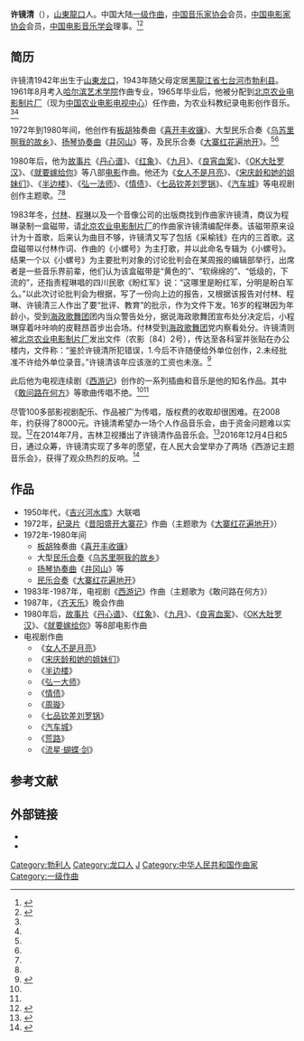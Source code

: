 '''许镜清'''（{{bd|1942年|11月15日||}}），[[山東省_(中華民國)|山東]][[龍口|龍口]]人。中国大陆[[一级作曲|一级作曲]]，[[中国音乐家协会|中国音乐家协会]]会员，[[中国电影家协会|中国电影家协会]]会员，[[中国电影音乐学会|中国电影音乐学会]]理事。<ref name=qi>{{Cite web |url=http://www.qthdaily.com/szb/bfzm/html/2010-08/06/content_2307993.htm |title=岳红，火了《西游记》 热了家乡人——访著名曲作家许镜清，七台河日报，2010年8月6日 |access-date=2010年11月6日 |archive-date=2014年3月5日 |archive-url=https://web.archive.org/web/20140305015630/http://www.qthdaily.com/szb/bfzm/html/2010-08/06/content_2307993.htm |dead-url=yes }}</ref><ref name=xinhua>{{Cite web |url=http://news.xinhuanet.com/edu/2007-03/03/content_5795554.htm |title=采访提纲：许镜清老师，新华网，2007年3月3日 |access-date=2010年11月6日 |archive-date=2011年1月25日 |archive-url=https://web.archive.org/web/20110125051929/http://news.xinhuanet.com/edu/2007-03/03/content_5795554.htm |dead-url=no }}</ref>

==简历==
许镜清1942年出生于[[山東省_(中華民國)|山東]][[龙口|龙口]]，1943年随父母定居[[黑龍江省_(中華民國)|黑龍江省]][[七台河市|七台河市]][[勃利县|勃利县]]。1961年8月考入[[哈尔滨艺术学院|哈尔滨艺术学院]]作曲专业，1965年毕业后，他被分配到[[北京农业电影制片厂|北京农业电影制片厂]]（现为[[中国农业电影电视中心|中国农业电影电视中心]]）任作曲，为农业科教纪录电影创作音乐。<ref name=qi/><ref name=xinhua/>

1972年到1980年间，他创作有[[板胡|板胡]]独奏曲《[[喜开丰收镰|喜开丰收镰]]》、大型民乐合奏《[[乌苏里啊我的故乡|乌苏里啊我的故乡]]》、[[扬琴|扬琴]][[协奏曲|协奏曲]]《[[井冈山|井冈山]]》等，及民乐合奏《[[大寨红花遍地开|大寨红花遍地开]]》。<ref name=qi/><ref name=xinhua/>

1980年后，他为[[故事片|故事片]]《[[丹心谱|丹心谱]]》、《[[红象|红象]]》、《[[九月|九月]]》、《[[良宵血案|良宵血案]]》、《[[OK大肚罗汉|OK大肚罗汉]]》、《[[就要嫁给你|就要嫁给你]]》等八部[[电影|电影]]作曲。他还为《[[女人不是月亮|女人不是月亮]]》、《[[宋庆龄和她的姐妹们|宋庆龄和她的姐妹们]]》、《[[半边楼|半边楼]]》、《[[弘一法师|弘一法师]]》、《[[情债|情债]]》、《[[七品钦差刘罗锅|七品钦差刘罗锅]]》、《[[汽车城|汽车城]]》等电视剧创作主题歌。<ref name=qi/><ref name=xinhua/>

1983年冬，[[付林|付林]]、[[程琳|程琳]]以及一个音像公司的出版商找到作曲家许镜清，商议为程琳录制一盒磁带，请[[北京农业电影制片厂|北京农业电影制片厂]]的作曲家许镜清编配伴奏。该磁带原来设计为十首歌，后来认为曲目不够，许镜清又写了包括《采榆钱》在内的三首歌。这盘磁带以付林作词、作曲的《小螺号》为主打歌，并以此命名专辑为《小螺号》。结果一个以《小螺号》为主要批判对象的讨论批判会在某周报的编辑部举行，出席者是一些音乐界前辈，他们认为该盒磁带是“黄色的”、“软绵绵的”、“低级的，下流的”，还指责程琳唱的四川民歌《盼红军》说：“这哪里是盼红军，分明是盼白军么。”以此次讨论批判会为根据，写了一份向上边的报告，又根据该报告对付林、程琳、许镜清三人作出了要“批评、教育”的批示，作为文件下发。16岁的程琳因为年龄小，受到[[海政歌舞团|海政歌舞团]]团内当众警告处分，据说海政歌舞团宣布处分决定后，小程琳穿着咔咔响的皮鞋昂首步出会场。付林受到[[海政歌舞团|海政歌舞团]]党内察看处分。许镜清则被[[北京农业电影制片厂|北京农业电影制片厂]]发出文件（农影〔84〕2号），传达至各科室并张贴在办公楼内，文件称：“鉴於许镜清所犯错误，1.今后不许随便给外单位创作，2.未经批准不许给外单位录音。”许镜清该年应该涨的工资也未涨。<ref>{{Cite web |url=http://news.xinhuanet.com/blog/2007-05/27/content_6157801.htm |title=许镜清，是谁把程琳的"小螺号"吹歪了，新华网，2007年05月27日 |accessdate=2013年9月6日 |archive-date=2017年5月8日 |archive-url=https://web.archive.org/web/20170508060425/http://news.xinhuanet.com/blog/2007-05/27/content_6157801.htm |dead-url=no }}</ref>

此后他为电视连续剧《[[西游记_(1986年电视剧)|西游记]]》创作的一系列插曲和音乐是他的知名作品。其中《[[敢问路在何方_(歌曲)|敢问路在何方]]》等歌曲传唱不绝。<ref name=qi/><ref name=xinhua/>

尽管100多部影视剧配乐、作品被广为传唱，版权费的收取却很困难。在2008年，约获得了8000元。许镜清希望办一场个人作品音乐会，由于资金问题难以实现。<ref>{{Cite web |url=http://bjrb.bjd.com.cn/html/2014-03/24/content_163563.htm |title=作曲家梦难圆苦问路在何方 |access-date=2015-07-25 |archive-date=2015-07-25 |archive-url=https://web.archive.org/web/20150725162624/http://bjrb.bjd.com.cn/html/2014-03/24/content_163563.htm |dead-url=yes }}</ref>在2014年7月，吉林卫视播出了许镜清作品音乐会。<ref>{{Cite web |url=http://www.iqiyi.com/w_19rsk4lou1.html |title=《放歌中国》 20140706 许镜清作品音乐会 |access-date=2015-07-25 |archive-url=https://web.archive.org/web/20160304102822/http://www.iqiyi.com/w_19rsk4lou1.html |archive-date=2016-03-04 |dead-url=yes }}</ref>2016年12月4日和5日，通过众筹，许镜清实现了多年的愿望，在人民大会堂举办了两场《西游记主题音乐会》，获得了观众热烈的反响。<ref>{{Cite web |url=http://ent.qianlong.com/2016/1205/1180296.shtml |title=《西游记》音乐会火爆开唱 西游情怀获千人好评 |accessdate=2016-12-06 |archive-date=2016-12-20 |archive-url=https://web.archive.org/web/20161220075633/http://ent.qianlong.com/2016/1205/1180296.shtml |dead-url=no }}</ref>

==作品==
*1950年代，《[[吉兴河水库|吉兴河水库]]》大联唱
*1972年，[[纪录片|纪录片]]《[[昔阳盛开大寨花|昔阳盛开大寨花]]》作曲（主题歌为《[[大寨红花遍地开|大寨红花遍地开]]》）
*1972年-1980年间
**[[板胡|板胡]]独奏曲《[[喜开丰收镰|喜开丰收镰]]》
**大型[[民乐合奏|民乐合奏]]《[[乌苏里啊我的故乡|乌苏里啊我的故乡]]》
**[[扬琴|扬琴]][[协奏曲|协奏曲]]《[[井冈山|井冈山]]》等
**[[民乐合奏|民乐合奏]]《[[大寨红花遍地开|大寨红花遍地开]]》
*1983年-1987年，电视剧《[[西游记_(1986年电视剧)|西游记]]》作曲（主题歌为《敢问路在何方》）
*1987年，《[[齐天乐|齐天乐]]》晚会作曲
*1980年后，[[故事片|故事片]]《[[丹心谱|丹心谱]]》、《[[红象|红象]]》、《[[九月|九月]]》、《[[良宵血案|良宵血案]]》、《[[OK大肚罗汉|OK大肚罗汉]]》、《[[就要嫁给你|就要嫁给你]]》等8部电影作曲
*电视剧作曲
**《[[女人不是月亮|女人不是月亮]]》
**《[[宋庆龄和她的姐妹们|宋庆龄和她的姐妹们]]》
**《[[半边楼|半边楼]]》
**《[[弘一大师|弘一大师]]》
**《[[情债|情债]]》
**《[[周璇|周璇]]》
**《[[七品钦差刘罗锅|七品钦差刘罗锅]]》
**《[[汽车城|汽车城]]》
**《[[荒路|荒路]]》
**《[[流星·蝴蝶·剑|流星·蝴蝶·剑]]》

==参考文献==
{{reflist}}

==外部链接==
*{{Sinaweibo|2014702661}}
*{{Bilibili|user=630318315|西游记作曲许镜清}}

{{DEFAULTSORT:Xu许}}
[[Category:勃利人|Category:勃利人]]
[[Category:龙口人|Category:龙口人]]
[[Category:许姓|J]]
[[Category:中华人民共和国作曲家|Category:中华人民共和国作曲家]]
[[Category:一级作曲|Category:一级作曲]]